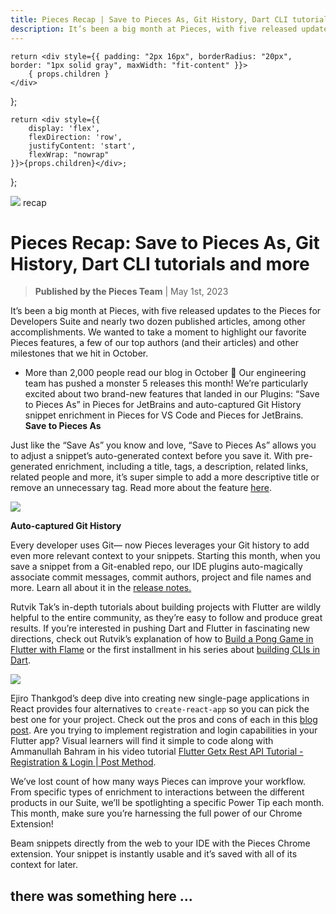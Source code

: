 ```yaml
---
title: Pieces Recap | Save to Pieces As, Git History, Dart CLI tutorials and more
description: It’s been a big month at Pieces, with five released updates to the Pieces for Developers Suite and nearly two dozen published articles, among other accomplishments. We wanted to take a moment to highlight our favorite Pieces features, a few of our top authors (and their articles) and other milestones that we hit in October.
---
```


    return <div style={{ padding: "2px 16px", borderRadius: "20px", border: "1px solid gray", maxWidth: "fit-content" }}>
        { props.children }
    </div>
};

    return <div style={{
        display: 'flex',
        flexDirection: 'row',
        justifyContent: 'start',
        flexWrap: "nowrap"
    }}>{props.children}</div>;
};

<link rel="canonical" href="https://code.pieces.app/updates/pieces-recap-save-to-pieces-as-git-history-dart-cli-tutorials-and-more" />

![](https://uploads-ssl.webflow.com/6143afec68f555387049efb3/63d13d471ceac057b6627cfa_ContentRecap_52dbc7a4a977049e43962d708bd6bb6a_2000.jpeg)
<Tag>recap</Tag>

# Pieces Recap: Save to Pieces As, Git History, Dart CLI tutorials and more
> **Published by the Pieces Team** | May 1st, 2023

It’s been a big month at Pieces, with five released updates to the Pieces for Developers Suite and nearly two dozen published articles, among other accomplishments. We wanted to take a moment to highlight our favorite Pieces features, a few of our top authors (and their articles) and other milestones that we hit in October. 

- More than 2,000 people read our blog in October 📖
Our engineering team has pushed a monster 5 releases this month! We’re particularly excited about two brand-new features that landed in our Plugins: “Save to Pieces As” in Pieces for JetBrains and auto-captured Git History snippet enrichment in Pieces for VS Code and Pieces for JetBrains.
<strong>Save to Pieces As</strong>

Just like the “Save As” you know and love, “Save to Pieces As” allows you to adjust a snippet’s auto-generated context before you save it. With pre-generated enrichment, including a title, tags, a description, related links, related people and more, it’s super simple to add a more descriptive title or remove an unnecessary tag. Read more about the feature <a href="https://code.pieces.app/updates/pieces-for-jetbrains-4-5-0-more-context-you-got-it-now-you-can-save-to-pieces-as-with-smart-pre-fill" target="_blank" rel="noopener noreferrer">here</a>.

![](https://uploads-ssl.webflow.com/6143afec68f555387049efb3/63652cdb6f71706cb1ec2b2d_ScreenShot2022-10-31at1_36_40PM_9f507e8ee6dff66dfab33e9336290716_800.png)

<strong>Auto-captured Git History</strong>

Every developer uses Git— now Pieces leverages your Git history to add even more relevant context to your snippets. Starting this month, when you save a snippet from a Git-enabled repo, our IDE plugins auto-magically associate commit messages, commit authors, project and file names and more. Learn all about it in the <a href="https://code.pieces.app/updates/pieces-for-vs-code-0117-gitmore-context" target="_blank" rel="noopener noreferrer">release notes.</a>

Rutvik Tak’s in-depth tutorials about building projects with Flutter are wildly helpful to the entire community, as they’re easy to follow and produce great results. If you’re interested in pushing Dart and Flutter in fascinating new directions, check out Rutvik’s explanation of how to <a href="https://code.pieces.app/blog/build-a-pong-game-in-flutter-with-flame" target="_blank" rel="noopener noreferrer">Build a Pong Game in Flutter with Flame</a> or the first installment in his series about <a href="https://code.pieces.app/blog/dart-on-cli-foundations" target="_blank" rel="noopener noreferrer">building CLIs in Dart</a>.

![](https://uploads-ssl.webflow.com/6143afec68f555387049efb3/635ab3e8bd64ae625f663586_input_demo_983b9a71f3f6da6446887a2a966e666e.gif)

Ejiro Thankgod’s deep dive into creating new single-page applications in React provides four alternatives to <code>create-react-app</code> so you can pick the best one for your project. Check out the pros and cons of each in this <a href="https://code.pieces.app/blog/alternatives-to-create-react-app" target="_blank" rel="noopener noreferrer">blog post</a>.
Are you trying to implement registration and login capabilities in your Flutter app? Visual learners will find it simple to code along with Ammanullah Bahram in his video tutorial <a href="https://www.youtube.com/watch?v=h-D_kvXYmDo" target="_blank" rel="noopener noreferrer">Flutter Getx Rest API Tutorial - Registration & Login | Post Method</a>.

We’ve lost count of how many ways Pieces can improve your workflow. From specific types of enrichment to interactions between the different products in our Suite, we’ll be spotlighting a specific Power Tip each month. This month, make sure you’re harnessing the full power of our Chrome Extension!

Beam snippets directly from the web to your IDE with the Pieces Chrome extension. Your snippet is instantly usable and it’s saved with all of its context for later.

## there was something here ...

